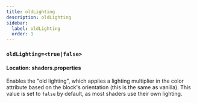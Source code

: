 ```yaml
---
title: oldLighting
description: oldLighting
sidebar:
  label: oldLighting
  order: 1
---
```


### `oldLighting=<true|false>`

#### Location: shaders.properties

Enables the "old lighting", which applies a lighting multiplier in the color attribute based on the block's orientation (this is the same as vanilla). This value is set to `false` by default, as most shaders use their own lighting.